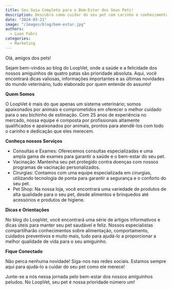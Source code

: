 ---
title: Seu Guia Completo para o Bem-Estar dos Seus Pets!
description: Descubra como cuidar do seu pet com carinho e conhecimento no blog do LoopVet!
date: "2024-03-21"
image: "/images/blog/bem-estar.jpg"
authors:
  - Luan Fabri
categories:
  - Marketing
---

Olá, amigos dos pets!

Sejam bem-vindos ao blog do LoopVet, onde a saúde e a felicidade dos nossos amiguinhos de quatro patas são prioridade absoluta. Aqui, você encontrará dicas valiosas, informações importantes e as últimas novidades do mundo veterinário, tudo elaborado por quem entende do assunto!

**Quem Somos**

O LoopVet é mais do que apenas um sistema veterinário; somos apaixonados por animais e comprometidos em oferecer o melhor cuidado para o seu bichinho de estimação. Com 25 anos de experiência no mercado, nossa equipe é composta por profissionais altamente qualificados e apaixonados por animais, prontos para atendê-los com todo o carinho e dedicação que eles merecem.

**Conheça nossos Serviços**

- Consultas e Exames: Oferecemos consultas especializadas e uma ampla gama de exames para garantir a saúde e o bem-estar do seu pet.
- Vacinação: Mantenha seu pet protegido contra doenças com nossos programas de vacinação personalizados.
- Cirurgias: Contamos com uma equipe especializada em cirurgias, utilizando tecnologia de ponta para garantir a segurança e o conforto do seu pet.
- Pet Shop: Na nossa loja, você encontrará uma variedade de produtos de alta qualidade para o seu pet, desde alimentos e brinquedos até acessórios e produtos de higiene.

**Dicas e Orientações**

No blog do LoopVet, você encontrará uma série de artigos informativos e dicas úteis para manter seu pet saudável e feliz. Nossos especialistas compartilharão conhecimentos sobre alimentação, comportamento, cuidados preventivos e muito mais, tudo para ajudá-lo a proporcionar a melhor qualidade de vida para o seu amiguinho.

**Fique Conectado**

Não perca nenhuma novidade! Siga-nos nas redes sociais. Estamos sempre aqui para ajudá-lo a cuidar do seu pet como ele merece!

Junte-se a nós nessa jornada pelo bem-estar dos nossos amiguinhos peludos. No LoopVet, seu pet é nossa prioridade número um!
